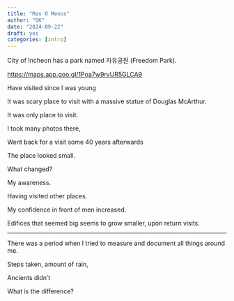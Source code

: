```yaml
---
title: "Mas O Menos"
author: "DK"
date: "2024-09-22"
draft: yes
categories: [intro]
---
```


City of Incheon has a park named 자유공원 (Freedom Park).

<https://maps.app.goo.gl/1Poa7w9rvUR5GLCA9>

Have visited since I was young

It was scary place to visit with a massive statue of Douglas McArthur.

It was only place to visit.

I took many photos there,

Went back for a visit some 40 years afterwards

The place looked small.

What changed?

My awareness.

Having visited other places.

My confidence in front of men increased.

Edifices that seemed big seems to grow smaller, upon return visits.

------------------------------------------------------------------------

There was a period when I tried to measure and document all things around me.

Steps taken, amount of rain,

Ancients didn't

What is the difference?
